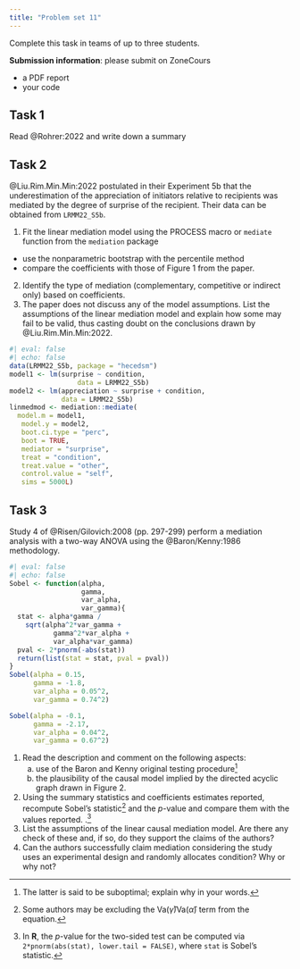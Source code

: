 ```yaml
---
title: "Problem set 11"
---
```


Complete this task in teams of up to three students.

**Submission information**: please submit on ZoneCours

-   a PDF report
-   your code

## Task 1

Read @Rohrer:2022 and write down a summary

## Task 2

@Liu.Rim.Min.Min:2022 postulated in their Experiment 5b that the underestimation of the appreciation of initiators relative to recipients was mediated by the degree of surprise of the recipient. Their data can be obtained from `LRMM22_S5b`.

1. Fit the linear mediation model using the PROCESS macro or `mediate` function from the `mediation` package
  - use the nonparametric bootstrap with the percentile method
  - compare the coefficients with those of Figure 1 from the paper.
2. Identify the type of mediation (complementary, competitive or indirect only) based on coefficients.
3. The paper does not discuss any of the model assumptions.  List the assumptions of the linear mediation model and explain how some may fail to be valid, thus casting doubt on the conclusions drawn by @Liu.Rim.Min.Min:2022.


```r
#| eval: false
#| echo: false
data(LRMM22_S5b, package = "hecedsm")
model1 <- lm(surprise ~ condition,
                 data = LRMM22_S5b)
model2 <- lm(appreciation ~ surprise + condition,
             data = LRMM22_S5b)
linmedmod <- mediation::mediate(
  model.m = model1, 
   model.y = model2,
   boot.ci.type = "perc",
   boot = TRUE,
   mediator = "surprise",
   treat = "condition",
   treat.value = "other",
   control.value = "self",
   sims = 5000L)
```

## Task 3

Study 4 of @Risen/Gilovich:2008 (pp. 297-299) perform a mediation analysis with a two-way ANOVA using the @Baron/Kenny:1986 methodology. 

```r
#| eval: false
#| echo: false
Sobel <- function(alpha, 
                  gamma, 
                  var_alpha, 
                  var_gamma){
  stat <- alpha*gamma / 
    sqrt(alpha^2*var_gamma + 
           gamma^2*var_alpha + 
           var_alpha*var_gamma)
  pval <- 2*pnorm(-abs(stat))
  return(list(stat = stat, pval = pval))
}
Sobel(alpha = 0.15, 
      gamma = -1.8, 
      var_alpha = 0.05^2, 
      var_gamma = 0.74^2)

Sobel(alpha = -0.1, 
      gamma = -2.17, 
      var_alpha = 0.04^2, 
      var_gamma = 0.67^2)
```

1. Read the description and comment on the following aspects:
    a. use of the Baron and Kenny original testing procedure^[The latter is said to be suboptimal; explain why in your words.]
    b. the plausibility of the causal model implied by the directed acyclic graph drawn in Figure 2.
2. Using the summary statistics and coefficients estimates reported, recompute Sobel's statistic^[Some authors may be excluding the $\mathsf{Va}(\widehat{\gamma})\mathsf{Va}(\widehat{\alpha})$ term from the equation.] and the _p_-value and compare them with the values reported.
.^[In **R**, the $p$-value for the two-sided test can be computed via `2*pnorm(abs(stat), lower.tail = FALSE)`, where `stat` is Sobel's statistic.]
3. List the assumptions of the linear causal mediation model. Are there any check of these and, if so, do they support the claims of the authors? 
4. Can the authors successfully claim mediation considering the study uses an experimental design and randomly allocates condition? Why or why not?
